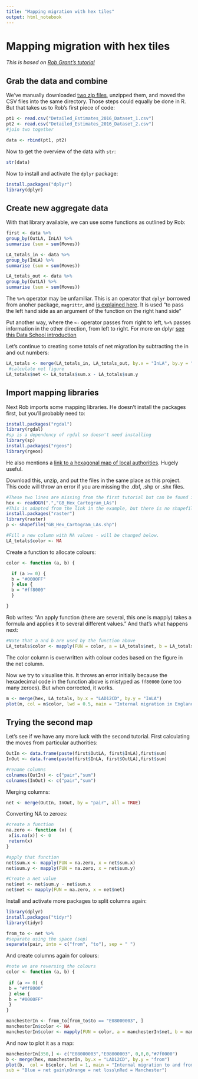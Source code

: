 ```yaml
---
title: "Mapping migration with hex tiles"
output: html_notebook
---
```


# Mapping migration with hex tiles

*This is based on [Rob Grant's tutorial](http://rforjournalists.com/2017/07/20/internal-migration-part-i-hexagonal-maps-of-movement-of-people/)*

## Grab the data and combine

We've manually downloaded [two zip files](https://www.ons.gov.uk/peoplepopulationandcommunity/populationandmigration/migrationwithintheuk/datasets/internalmigrationbyoriginanddestinationlocalauthoritiessexandsingleyearofagedetailedestimatesdataset), unzipped them, and moved the CSV files into the same directory. Those steps could equally be done in R. But that takes us to Rob's first piece of code: 

```r
pt1 <- read.csv("Detailed_Estimates_2016_Dataset_1.csv")
pt2 <- read.csv("Detailed_Estimates_2016_Dataset_2.csv")
#join two together

data <- rbind(pt1, pt2)
```

Now to get the overview of the data with `str`:

```r
str(data)
```

Now to install and activate the `dplyr` package:

```r
install.packages("dplyr")
library(dplyr)
```

## Create new aggregate data

With that library available, we can use some functions as outlined by Rob:

```r
first <- data %>%
group_by(OutLA, InLA) %>%
summarise (sum = sum(Moves))

LA_totals_in <- data %>%
group_by(InLA) %>%
summarise (sum = sum(Moves))

LA_totals_out <- data %>%
group_by(OutLA) %>%
summarise (sum = sum(Moves))
```

The `%>%` operator may be unfamiliar. This is an operator that `dplyr` borrowed from anoher package, `magrittr`, and [is explained here](https://stackoverflow.com/questions/23621209/differences-between-dplyr-and-magrittr). It is used "to pass the left hand side as an argument of the function on the right hand side"

Put another way, where the `<-` operator passes from right to left, `%>%` passes information in the other direction, from left to right. For more on dplyr [see this Data School introduction](http://www.dataschool.io/dplyr-tutorial-for-faster-data-manipulation-in-r/)

Let's continue to creating some totals of net migration by subtracting the in and out numbers:

```r
LA_totals <- merge(LA_totals_in, LA_totals_out, by.x = "InLA", by.y = "OutLA")
 #calculate net figure
LA_totals$net <- LA_totals$sum.x - LA_totals$sum.y
```

## Import mapping libraries

Next Rob imports some mapping libraries. He doesn't install the packages first, but you'll probably need to:

```r
install.packages("rgdal")
library(rgdal)
#sp is a dependency of rgdal so doesn't need installing
library(sp)
install.packages("rgeos")
library(rgeos)
```

He also mentions a [link to a hexagonal map of local authorities](https://www.arcgis.com/home/item.html?id=593037bc399e460bb7c6c631ceff67b4). Hugely useful.

Download this, unzip, and put the files in the same place as this project. This code will throw an error if you are missing the .dbf, .shp or .shx files.

```r
#These two lines are missing from the first tutorial but can be found in the code in the second
hex <- readOGR(".","GB_Hex_Cartogram_LAs")
#This is adapted from the link in the example, but there is no shapefile function, so I've added two lines installing the raster package which includes that function
install.packages("raster")
library(raster)
p <- shapefile("GB_Hex_Cartogram_LAs.shp")

#Fill a new column with NA values - will be changed below.
LA_totals$color <- NA
```

Create a function to allocate colours:

```r
color <- function (a, b) {   

  if (a >= 0) {    
  b = "#0000FF" 
  } else {    
  b = "#ff8000" 
  }

}
```

Rob writes: "An apply function (there are several, this one is mapply) takes a formula and applies it to several different values." And that's what happens next:

```r
#Note that a and b are used by the function above
LA_totals$color <- mapply(FUN = color, a = LA_totals$net, b = LA_totals$color)
```

The color column is overwritten with colour codes based on the figure in the net column.

Now we try to visualise this. It throws an error initially because the hexadecimal code in the function above is mistyped as `ff80000` (one too many zeroes). But when corrected, it works.

```r
m <- merge(hex, LA_totals, by.x = "LAD12CD", by.y = "InLA")
plot(m, col = m$color, lwd = 0.5, main = "Internal migration in England and Wales, year to June 2016", sub = "Blue = net gain\nOrange = net loss")
```

## Trying the second map

Let's see if we have any more luck with the second tutorial. First calculating the moves from particular authorities:

```r
OutIn <- data.frame(paste(first$OutLA, first$InLA),first$sum)
InOut <- data.frame(paste(first$InLA, first$OutLA),first$sum)

#rename columns
colnames(OutIn) <- c("pair","sum")
colnames(InOut) <- c("pair","sum")
```

Merging columns:

```r
net <- merge(OutIn, InOut, by = "pair", all = TRUE)
```

Converting NA to zeroes:

```r
#create a function
na.zero <- function (x) {
 x[is.na(x)] <- 0
 return(x)
}

#apply that function
net$sum.x <- mapply(FUN = na.zero, x = net$sum.x)
net$sum.y <- mapply(FUN = na.zero, x = net$sum.y)

#Create a net value
net$net <- net$sum.y - net$sum.x
net$net <- mapply(FUN = na.zero, x = net$net)
```

Install and activate more packages to split columns again:

```r
library(dplyr)
install.packages("tidyr")
library(tidyr)

from_to <- net %>% 
#separate using the space (sep) 
separate(pair, into = c("from", "to"), sep = " ")
```

And create columns again for colours:

```r
#note we are reversing the colours
color <- function (a, b) {
 
 if (a >= 0) {
 b = "#ff8000"
 } else {
 b = "#0000FF"
 }
}

manchesterIn <- from_to[from_to$to == "E08000003", ]
manchesterIn$color <- NA
manchesterIn$color <- mapply(FUN = color, a = manchesterIn$net, b = manchesterIn$color)

```

And now to plot it as a map:

```r
manchesterIn[350,] <- c("E08000003","E08000003", 0,0,0,"#7f0000")
b <- merge(hex, manchesterIn, by.x = "LAD12CD", by.y = "from")
plot(b,  col = b$color, lwd = 1, main = "Internal migration to and from Manchester, year to June 2016",
sub = "Blue = net gain\nOrange = net loss\nRed = Manchester")
```


